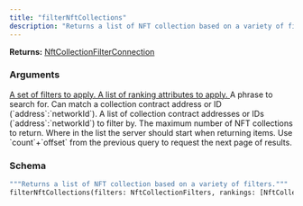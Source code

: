 ```yaml
---
title: "filterNftCollections"
description: "Returns a list of NFT collection based on a variety of filters."
---
```


**Returns:** [NftCollectionFilterConnection](/api-reference/types#nftcollectionfilterconnection)

### Arguments

<a href="/api-reference/input-objects#nftcollectionfilters">
  <ResponseField name="filters" type="NftCollectionFilters">
    A set of filters to apply.
  </ResponseField>
</a>

<a href="/api-reference/input-objects#nftcollectionranking">
  <ResponseField name="rankings" type="[NftCollectionRanking]">
    A list of ranking attributes to apply.
  </ResponseField>
</a>

<ResponseField name="phrase" type="String">
  A phrase to search for. Can match a collection contract address or ID (`address`:`networkId`).
</ResponseField>

<ResponseField name="collections" type="[String]">
  A list of collection contract addresses or IDs (`address`:`networkId`) to filter by.
</ResponseField>

<ResponseField name="limit" type="Int">
  The maximum number of NFT collections to return.
</ResponseField>

<ResponseField name="offset" type="Int">
  Where in the list the server should start when returning items. Use `count`+`offset` from the previous query to request the next page of results.
</ResponseField>

### Schema


```graphql 
"""Returns a list of NFT collection based on a variety of filters."""
filterNftCollections(filters: NftCollectionFilters, rankings: [NftCollectionRanking], phrase: String, collections: [String], limit: Int, offset: Int): NftCollectionFilterConnection
```

